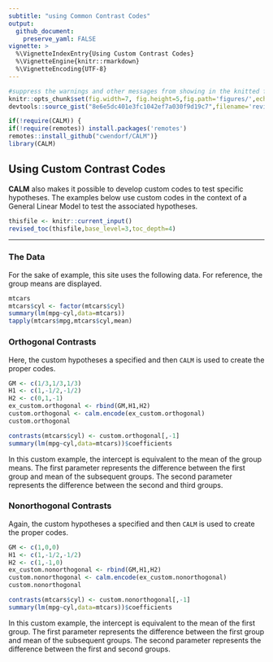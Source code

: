 ```yaml
---
subtitle: "using Common Contrast Codes"
output:
  github_document:
    preserve_yaml: FALSE
vignette: >
  %\VignetteIndexEntry{Using Custom Contrast Codes}
  %\VignetteEngine{knitr::rmarkdown}
  %\VignetteEncoding{UTF-8}
---
```


```r
#suppress the warnings and other messages from showing in the knitted file.
knitr::opts_chunk$set(fig.width=7, fig.height=5,fig.path='figures/',echo=TRUE,warning=FALSE,message=FALSE)
devtools::source_gist("8e6e5dc401e3fc1042ef7a030f9d19c7",filename='revised_toc.R')
```

```r
if(!require(CALM)) {
if(!require(remotes)) install.packages('remotes')
remotes::install_github("cwendorf/CALM")}
library(CALM)
```

## Using Custom Contrast Codes

**CALM** also makes it possible to develop custom codes to test specific hypotheses. The examples below use custom codes in the context of a General Linear Model to test the associated hypotheses.

```r
thisfile <- knitr::current_input()
revised_toc(thisfile,base_level=3,toc_depth=4)
```

---

### The Data

For the sake of example, this site uses the following data. For reference, the group means are displayed.

```r
mtcars
mtcars$cyl <- factor(mtcars$cyl) 
summary(lm(mpg~cyl,data=mtcars))
tapply(mtcars$mpg,mtcars$cyl,mean)
```

### Orthogonal Contrasts

Here, the custom hypotheses a specified and then `CALM` is used to create the proper codes.

```r
GM <- c(1/3,1/3,1/3)
H1 <- c(1,-1/2,-1/2)
H2 <- c(0,1,-1)
ex_custom.orthogonal <- rbind(GM,H1,H2)
custom.orthogonal <- calm.encode(ex_custom.orthogonal)
custom.orthogonal
```

```r
contrasts(mtcars$cyl) <- custom.orthogonal[,-1]
summary(lm(mpg~cyl,data=mtcars))$coefficients
```

In this custom example, the intercept is equivalent to the mean of the group means. The first parameter represents the difference between the first group and mean of the subsequent groups. The second parameter represents the difference between the second and third groups.

### Nonorthogonal Contrasts

Again, the custom hypotheses a specified and then `CALM` is used to create the proper codes.

```r
GM <- c(1,0,0)
H1 <- c(1,-1/2,-1/2)
H2 <- c(1,-1,0)
ex_custom.nonorthogonal <- rbind(GM,H1,H2)
custom.nonorthogonal <- calm.encode(ex_custom.nonorthogonal)
custom.nonorthogonal
```

```r
contrasts(mtcars$cyl) <- custom.nonorthogonal[,-1]
summary(lm(mpg~cyl,data=mtcars))$coefficients
```

In this custom example, the intercept is equivalent to the mean of the first group. The first parameter represents the difference between the first group and mean of the subsequent groups. The second parameter represents the difference between the first and second groups.
